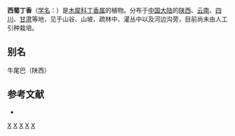 {{Speciesbox 
| taxon =  Syringa komarowii
| status = NE
| status_system = IUCN3.1
| authority = Schneid.
| subdivision_ranks =[[变种|变种]]
| subdivision =
* 西蜀丁香 ''S. k.'' var. ''komarowii''
* [[垂丝丁香|垂丝丁香]] ''S. k.'' var. ''reflexa''
}}

'''西蜀丁香'''（[[学名|学名]]：{{lang|la|''Syringa komarowii''}}）是[[木犀科|木犀科]][[丁香属|丁香属]]的植物。分布于[[中国大陆|中国大陆]]的[[陕西|陕西]]、[[云南|云南]]、[[四川|四川]]、[[甘肃|甘肃]]等地，见于山谷、山坡、疏林中、灌丛中以及河边沟旁，目前尚未由人工引种栽培。

== 别名 ==
牛尾巴（陕西）

== 参考文献 ==
<div class="references-small">
* {{cite web| url =http://www.bioinfo.cn/db05/KmzwSpecies.php?action=view&id=30359| title =西蜀丁香（原变种）| work =《中国高等植物数据库全库》| publisher =中国科学院微生物研究所| author =昆明植物研究所| accessdate =2009-02-26}}{{Dead link|date=2018年6月 |bot=InternetArchiveBot |fix-attempted=no }}
</div>
{{Taxonbar|from=Q1779795}}

[[Category:丁香属|X]]
[[Category:云南植物|X]]
[[Category:陕西植物|X]]
[[Category:四川植物|X]]
[[Category:甘肃植物|X]]